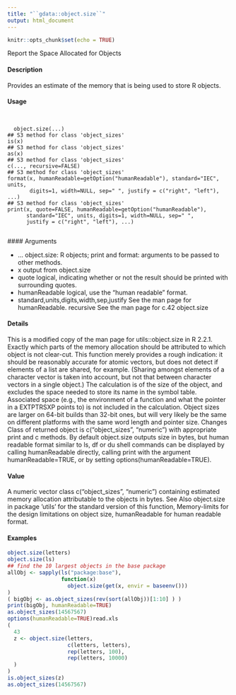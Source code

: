 ```yaml
---
title: "``gdata::object.size``"
output: html_document
---
```

  
```r
knitr::opts_chunk$set(echo = TRUE)
```

Report the Space Allocated for Objects

#### Description

Provides an estimate of the memory that is being used to store R objects.

#### Usage
<pre><code>
  
  object.size(...)
## S3 method for class 'object_sizes'
is(x)
## S3 method for class 'object_sizes'
as(x)
## S3 method for class 'object_sizes'
c(..., recursive=FALSE)
## S3 method for class 'object_sizes'
format(x, humanReadable=getOption("humanReadable"), standard="IEC", units,
       digits=1, width=NULL, sep=" ", justify = c("right", "left"), ...)
## S3 method for class 'object_sizes'
print(x, quote=FALSE, humanReadable=getOption("humanReadable"),
      standard="IEC", units, digits=1, width=NULL, sep=" ",
      justify = c("right", "left"), ...)

</code></pre>
  #### Arguments
  
  * ... object.size: R objects; print and format: arguments to be passed to other methods.
* x output from object.size
* quote logical, indicating whether or not the result should be printed with surrounding quotes.
* humanReadable logical, use the “human readable” format.
* standard,units,digits,width,sep,justify
See the man page for humanReadable.
recursive
See the man page for c.42
object.size

#### Details

This is a modified copy of the man page for utils::object.size in R 2.2.1.
Exactly which parts of the memory allocation should be attributed to which object is not clear-cut. This function merely provides a rough indication: it should be reasonably accurate for atomic
vectors, but does not detect if elements of a list are shared, for example. (Sharing amongst elements of a character vector is taken into account, but not that between character vectors in a single object.)
The calculation is of the size of the object, and excludes the space needed to store its name in the symbol table.
Associated space (e.g., the environment of a function and what the pointer in a EXTPTRSXP points to) is not included in the calculation.
Object sizes are larger on 64-bit builds than 32-bit ones, but will very likely be the same on different platforms with the same word length and pointer size.
Changes
Class of returned object is c("object_sizes", "numeric") with appropriate print and c methods.
By default object.size outputs size in bytes, but human readable format similar to ls, df or du shell commands can be displayed by calling humanReadable directly, calling print with the
argument humanReadable=TRUE, or by setting options(humanReadable=TRUE).

#### Value

A numeric vector class c("object_sizes", "numeric") containing estimated memory allocation
attributable to the objects in bytes.
See Also
object.size in package ’utils’ for the standard version of this function, Memory-limits for the
design limitations on object size, humanReadable for human readable format.

#### Examples
```r

object.size(letters)
object.size(ls)
## find the 10 largest objects in the base package
allObj <- sapply(ls("package:base"),
                 function(x)
                   object.size(get(x, envir = baseenv()))
)
( bigObj <- as.object_sizes(rev(sort(allObj))[1:10] ) )
print(bigObj, humanReadable=TRUE)
as.object_sizes(14567567)
options(humanReadable=TRUE)read.xls
(
  43
  z <- object.size(letters,
                   c(letters, letters),
                   rep(letters, 100),
                   rep(letters, 10000)
  )
)
is.object_sizes(z)
as.object_sizes(14567567)
```

